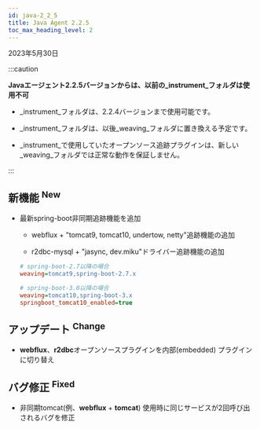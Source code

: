 ```yaml
---
id: java-2_2_5
title: Java Agent 2.2.5
toc_max_heading_level: 2
---
```


2023年5月30日

:::caution

**Javaエージェント2.2.5バージョンからは、以前の_instrument_フォルダは使用不可**

-   _instrument_フォルダは、2.2.4バージョンまで使用可能です。

-   _instrument_フォルダは、以後_weaving_フォルダに置き換える予定です。

-   _instrument_で使用していたオープンソース追跡プラグインは、新しい_weaving_フォルダでは正常な動作を保証しません。

:::

## 新機能 <sup><Status>New</Status></sup>

-   最新spring-boot非同期追跡機能を追加

    -   webflux + "tomcat9, tomcat10, undertow, netty"追跡機能の追加

    -   r2dbc-mysql + "jasync, dev.miku"ドライバー追跡機能の追加

    ```ini title='whatap.conf'
    # spring-boot-2.7以降の場合
    weaving=tomcat9,spring-boot-2.7.x

    # spring-boot-3.0以降の場合
    weaving=tomcat10,spring-boot-3.x
    springboot_tomcat10_enabled=true
    ```

## アップデート <sup><Status>Change</Status></sup>

-   **webflux**、**r2dbc**オープンソースプラグインを内部(embedded) プラグインに切り替え

## バグ修正 <sup><Status>Fixed</Status></sup>

-   非同期tomcat(例、**webflux** + **tomcat**) 使用時に同じサービスが2回呼び出されるバグを修正
